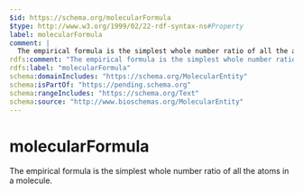 ```yaml
---
$id: https://schema.org/molecularFormula
$type: http://www.w3.org/1999/02/22-rdf-syntax-ns#Property
label: molecularFormula
comment: |
  The empirical formula is the simplest whole number ratio of all the atoms in a molecule.
rdfs:comment: "The empirical formula is the simplest whole number ratio of all the atoms in a molecule."
rdfs:label: "molecularFormula"
schema:domainIncludes: "https://schema.org/MolecularEntity"
schema:isPartOf: "https://pending.schema.org"
schema:rangeIncludes: "https://schema.org/Text"
schema:source: "http://www.bioschemas.org/MolecularEntity"
---
```


# molecularFormula

The empirical formula is the simplest whole number ratio of all the atoms in a molecule.

